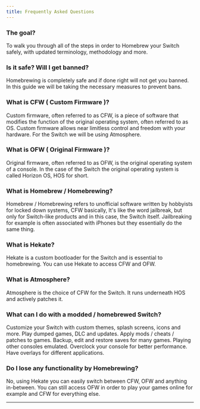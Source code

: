 ```yaml
---
title: Frequently Asked Questions
---
```


### The goal?

To walk you through all of the steps in order to Homebrew your Switch safely, with updated terminology, methodology and more.

### Is it safe? Will I get banned?

Homebrewing is completely safe and if done right will not get you banned. In this guide we will be taking the necessary measures to prevent bans.

### What is CFW ( Custom Firmware )?

Custom firmware, often referred to as CFW, is a piece of software that modifies the function of the original operating system, often referred to as OS. Custom firmware allows near limitless control and freedom with your hardware. For the Switch we will be using Atmosphere.

### What is OFW ( Original Firmware )?

Original firmware, often referred to as OFW, is the original operating system of a console. In the case of the Switch the original operating system is called Horizon OS, HOS for short.

### What is Homebrew / Homebrewing?

Homebrew / Homebrewing refers to unofficial software written by hobbyists for locked down systems, CFW basically, It's like the word jailbreak, but only for Switch-like products and in this case, the Switch itself. Jailbreaking for example is often associated with iPhones but they essentially do the same thing.

### What is Hekate?

Hekate is a custom bootloader for the Switch and is essential to homebrewing. You can use Hekate to access CFW and OFW.

### What is Atmosphere?

Atmosphere is the choice of CFW for the Switch. It runs underneath HOS and actively patches it.

### What can I do with a modded / homebrewed Switch?

Customize your Switch with custom themes, splash screens, icons and more.
Play dumped games, DLC and updates.
Apply mods / cheats / patches to games.
Backup, edit and restore saves for many games.
Playing other consoles emulated.
Overclock your console for better performance.
Have overlays for different applications.

### Do I lose any functionality by Homebrewing?

No, using Hekate you can easily switch between CFW, OFW and anything in-between. You can still access OFW in order to play your games online for example and CFW for everything else.

---
